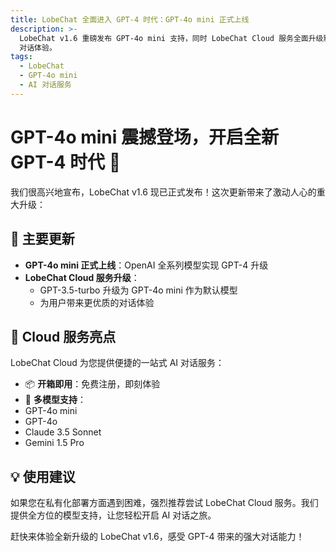 ```yaml
---
title: LobeChat 全面进入 GPT-4 时代：GPT-4o mini 正式上线
description: >-
  LobeChat v1.6 重磅发布 GPT-4o mini 支持，同时 LobeChat Cloud 服务全面升级默认模型，为用户带来更强大的 AI
  对话体验。
tags:
  - LobeChat
  - GPT-4o mini
  - AI 对话服务
---
```


# GPT-4o mini 震撼登场，开启全新 GPT-4 时代 🚀

我们很高兴地宣布，LobeChat v1.6 现已正式发布！这次更新带来了激动人心的重大升级：

## 🌟 主要更新

- **GPT-4o mini 正式上线**：OpenAI 全系列模型实现 GPT-4 升级
- **LobeChat Cloud 服务升级**：
  - GPT-3.5-turbo 升级为 GPT-4o mini 作为默认模型
  - 为用户带来更优质的对话体验

## 🎯 Cloud 服务亮点

LobeChat Cloud 为您提供便捷的一站式 AI 对话服务：

- 📦 **开箱即用**：免费注册，即刻体验
- 🤖 **多模型支持**：
- GPT-4o mini
- GPT-4o
- Claude 3.5 Sonnet
- Gemini 1.5 Pro

## 💡 使用建议

如果您在私有化部署方面遇到困难，强烈推荐尝试 LobeChat Cloud 服务。我们提供全方位的模型支持，让您轻松开启 AI 对话之旅。

赶快来体验全新升级的 LobeChat v1.6，感受 GPT-4 带来的强大对话能力！

